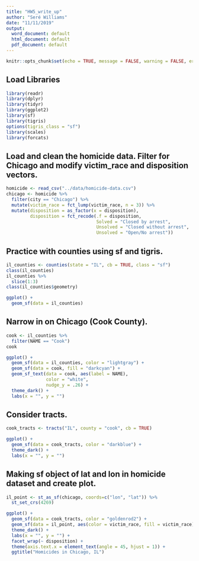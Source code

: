 ```yaml
---
title: "HW5_write_up"
author: "Seré Williams"
date: "11/11/2019"
output:
  word_document: default
  html_document: default
  pdf_document: default
---
```


```r
knitr::opts_chunk$set(echo = TRUE, message = FALSE, warning = FALSE, error = FALSE)
```

## Load Libraries

```r
library(readr)
library(dplyr)
library(tidyr)
library(ggplot2)
library(sf)
library(tigris)
options(tigris_class = "sf")
library(scales)
library(forcats)
```

## Load and clean the homicide data. Filter for Chicago and modify victim_race and disposition vectors.

```r
homicide <- read_csv("../data/homicide-data.csv")
chicago <- homicide %>% 
  filter(city == "Chicago") %>% 
  mutate(victim_race = fct_lump(victim_race, n = 3)) %>% 
  mutate(disposition = as_factor(x = disposition),
         disposition = fct_recode(.f = disposition,
                                  Solved = "Closed by arrest",
                                  Unsolved = "Closed without arrest",
                                  Unsolved = "Open/No arrest"))

```

## Practice with counties using sf and tigris.

```r
il_counties <- counties(state = "IL", cb = TRUE, class = "sf")
class(il_counties)
il_counties %>% 
  slice(1:3)
class(il_counties$geometry)

ggplot() +
  geom_sf(data = il_counties)

```


## Narrow in on Chicago (Cook County).

```r
cook <- il_counties %>% 
  filter(NAME == "Cook")
cook

ggplot() +
  geom_sf(data = il_counties, color = "lightgray") +
  geom_sf(data = cook, fill = "darkcyan") +
  geom_sf_text(data = cook, aes(label = NAME),
               color = "white",
               nudge_y = .26) +
  theme_dark() +
  labs(x = "", y = "")
```



## Consider tracts.
```r
cook_tracts <- tracts("IL", county = "cook", cb = TRUE)

ggplot() +
  geom_sf(data = cook_tracts, color = "darkblue") +
  theme_dark() +
  labs(x = "", y = "")

```




## Making sf object of lat and lon in homicide dataset and create plot.

```r
il_point <- st_as_sf(chicago, coords=c("lon", "lat")) %>%
  st_set_crs(4269)

ggplot() +
  geom_sf(data = cook_tracts, color = "goldenrod2") +
  geom_sf(data = il_point, aes(color = victim_race, fill = victim_race)) +
  theme_dark() +
  labs(x = "", y = "") +
  facet_wrap(~ disposition) +
  theme(axis.text.x = element_text(angle = 45, hjust = 1)) +
  ggtitle("Homicides in Chicago, IL") 
  
```

